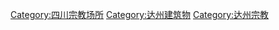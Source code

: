 [[Category:四川宗教场所|Category:四川宗教场所]]
[[Category:达州建筑物|Category:达州建筑物]]
[[Category:达州宗教|Category:达州宗教]]